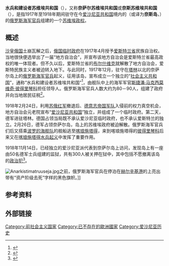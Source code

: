 {{noteTA
|1=zh-cn:喀琅施塔得; zh-hk:喀琅施塔得;  zh-tw:克隆斯塔
}}
{{Infobox Former Country
|native_name            = {{lang|ru|Советская республика матросов и строителей}}{{ru}}
|conventional_long_name = {{lang|zh|水兵和建设者苏维埃共和国}}
|common_name            = 
|
|continent              = 欧洲
|region                 = 东欧
|country                = 
|era                    = 第一次世界大战
|status                 = Unrecognized State
|status_text            = [[苏维埃政权|苏维埃政权]]
|empire                 = 
|government_type        = [[社会主义共和国|社会主义共和国]]
|
|life_span              = 
|
|year_start             = 1917年
|year_end               = 1918年
|
|year_exile_start       = 
|year_exile_end         = 
|
|event_start            = [[俄罗斯海军官兵|俄罗斯海军官兵]]发表《独立宣言》并组建政府
|date_start             = 12月
|event_end              = [[德意志帝国军队|德意志帝国军队]]占领{{tsl|ru|Найссаар|奈萨尔岛}}，政府被迫解散
|date_end               = 02月26日
|
|event1                 = 
|date_event1            = 
|event2                 = 
|date_event2            = 
|event3                 = 
|date_event3            = 
|event4                 = 
|date_event4            = 
|
|event_pre              = 
|date_pre               = 
|event_post             = 
|date_post              = 
|
|p1                     = 苏维埃俄国
|flag_p1                = Flag RSFSR 1918.svg
|p2                     = 爱沙尼亚自治政府
|flag_p2                = Eestimaa värvid.svg
|
|s1                     = 一战时德意志帝国占领下的爱沙尼亚
|flag_s1                = Flag of the German Empire.svg
|s2                     = 爱沙尼亚共和国
|flag_s2                = Flag of Estonia.svg
|
|image_flag             = Petropavlovsk-Krondstadt flag.svg
|flag                   = 
|flag_type              = 国旗
|
|image_coat             = 
|symbol                 = 
|symbol_type            = 国徽
|symbol_type_article    = 
|
|image_map              = Naissaar.PNG
|image_map_size         = 250px
|image_map_caption      = 位于[[爱沙尼亚|爱沙尼亚]]首都[[塔林|塔林]]西北方的{{tsl|ru|Найссаар|奈萨尔岛}}
|
|capital                = 根据地：{{tsl|ru|Найссаар|奈萨尔岛}}
|capital_exile          = 
|latd =  |latm =  |latNS =  |longd =  |longm =  |longEW = 
|largest_city           = 
|
|national_motto         = 
|national_anthem        = 
|common_languages       = [[俄语|俄语]]<br>[[爱沙尼亚语|爱沙尼亚语]]<br>[[瑞典语|瑞典语]]
|demonym                = 
|religion               = 
|philosophy             = 
|currency               = [[俄罗斯卢布|俄罗斯卢布]]
|currency_code          = 
|
|title_leader           = 领袖
|leader1                = [[斯捷潘·马克西莫维奇·彼得里琴科|斯捷潘·马克西莫维奇·彼得里琴科]]
|year_leader1           = 1917－1918
|leader2                = 
|year_leader2           = 
|leader3                = 
|year_leader3           = 
|leader4                = 
|year_leader4           = 
|
|title_representative   = 
|representative1        = 
|year_representative1   = 
|representative2        = 
|year_representative2   = 
|representative3        = 
|year_representative3   = 
|representative4        = 
|year_representative4   = 
|
|title_deputy           = 政府首脑
|deputy1                = 
|year_deputy1           = 
|deputy2                = 
|year_deputy2           = 
|deputy3                = 
|year_deputy3           = 
|deputy4                = 
|year_deputy4           = 
|
|legislature            = 
|house1                 = 
|house2                 = 
|
|stat_year1             = 1918
|stat_area1             = 18.56
|stat_pop1              = 300
|stat_year2             = 
|stat_area2             = 
|stat_pop2              = 
|stat_year3             = 
|stat_area3             = 
|stat_pop3              = 
|stat_year4             = 
|stat_area4             = 
|stat_pop4              = 
|stat_year5             = 
|stat_area5             = 
|stat_pop5              = 
|footnotes              = 
|
|utc_offset             = +8
|cctld                  = 
|calling_code           = 
|today                  = {{EST}}
}}

'''水兵和建设者苏维埃共和国'''（{{lang-ru|Советская республика матросов и строителей}}），又称'''奈萨尔苏维埃共和国'''或'''奈斯苏维埃共和国'''（{{lang-ru|Советская республика Найссаара}}），是指1917年至1918年期间驻守在今[[爱沙尼亚|爱沙尼亚共和国]]境内的{{tsl|ru|Найссаар|奈斯岛|奈萨尔岛}}（或译为'''奈斯岛'''，{{lang-ru|Найссаар}}）的[[俄罗斯海军|俄罗斯海军官兵]]组建的一个[[苏维埃|苏维埃政权]]。

== 概述 ==
[[俄罗斯帝国|沙皇俄国]]土崩瓦解之后，[[俄国临时政府|俄国临时政府]]在1917年4月授予[[爱斯特兰省|爱斯特兰省]]民族自治权。当地很快便选举出了一届“地方自治会”，并宣布该地方自治会是爱斯特兰省最高政权的唯一体现者。但不久以后，爱斯特兰省的[[布尔什维克|布尔什维克]]就解散了地方自治会，爱斯特民族主义者被迫转入地下。与此同时，1917年12月，驻守在[[塔林|塔林]]以北的奈萨尔岛上的[[俄罗斯海军官兵|俄罗斯海军官兵]]起义，征用该岛，宣布成立一个独立的“[[社会主义共和国|社会主义共和国]]”，通称“水兵和建设者苏维埃共和国”<ref>{{cite web | language = zh-hans | publisher = 搜狐网>历史>正文 | title = 风箱里的老鼠：趣谈二战前的芬兰、波兰与波罗的海三国 | url = https://www.sohu.com/a/233578873_793726 | author = 来源：看北朝 | date = 2018年5月31日 | accessdate = 2018年5月31日 | archive-date = 2018年6月30日 | archive-url = https://web.archive.org/web/20180630105001/https://www.sohu.com/a/233578873_793726 | dead-url = no }}</ref>，由舰队中{{tsl|ru|Петропавловск (линкор)|彼得罗巴甫洛夫斯克号战舰}}上的海军军官[[斯捷潘·马克西莫维奇·彼得里琴科|斯捷潘·马克西莫维奇·彼得里琴科]]担任领导人。俄罗斯海军官兵人数大约为80－90人，组建了政府并向当地居民征税<ref>{{cite web|url=http://www.loodusajakiri.ee/eesti_loodus/artikkel977_958.html|title=Jalutuskäik saladusliku Naissaare lõunarajal|accessdate=2007-10-24|work=Eesti Loodus|publisher=Loodusajakiri|language=et|archive-date=2007-11-16|archive-url=https://web.archive.org/web/20071116195536/http://www.loodusajakiri.ee/eesti_loodus/artikkel977_958.html|dead-url=no}}</ref>。

1918年2月24日，利用[[苏俄红军|苏俄红军]]撤退后、[[德意志帝国军队|德意志帝国军队]]入侵前的权力真空机会，地方自治会元老院宣布“[[爱沙尼亚|爱沙尼亚共和国]]”独立，并组成了一个临时政府。第二天，德军进驻塔林。德国占领当局既不承认爱沙尼亚临时政府，也不承认爱斯特兰的独立。2月26日，德军占领奈萨尔岛，岛上的苏维埃政府被迫解散。俄罗斯海军官兵们后又搭乘[[波羅的海艦隊|波罗的海舰队]]的舰船逃至[[喀琅施塔得|喀琅施塔得]]，来到喀琅施塔得的[[斯捷潘·马克西莫维奇·彼得里琴科|彼得里琴科]]后来又在[[喀琅施塔得水兵起义|喀琅施塔得水兵起义]]中发挥了重要作用。

1918年11月14日，已经独立的爱沙尼亚派代表到奈萨尔岛上访问，发现岛上有一座由50名德军士兵组建的监狱，共有300人被关押在狱中，其中包括不愿撤离该岛的[[政治犯|政治犯]]<ref>{{cite web | language = zh-hans | publisher = 头条网>历史>正文 | title = 少有人知的欧洲小岛，建立共和国才两个月就被德国占领了 | url = https://www.toutiao.com/i6483952735430377998/ | author = 来源：头条网；作者：天下这麼小 | date = 2017年11月3日 | accessdate = 2017年11月3日}}</ref>。

[[Image:Anarkistimatruuseja.jpg|thumb]]之前，俄罗斯海军官兵在停泊在[[赫尔辛基港|赫尔辛基港]]的{{tsl|ru|Петропавловск (линкор)|彼得罗巴甫洛夫斯克号战舰}}上亮出带有“资产阶级去死”字样的黑色旗帜。]]

== 参考资料 ==
{{Reflist}}

== 外部链接 ==
{{俄国革命国家}}

{{DEFAULTSORT:Soviet Republic of Soldiers and Fortress-Builders of Nargen}}
[[Category:前社会主义国家|Category:前社会主义国家]]
[[Category:已不存在的歐洲國家|Category:已不存在的歐洲國家]]
[[Category:爱沙尼亚历史|Category:爱沙尼亚历史]]
